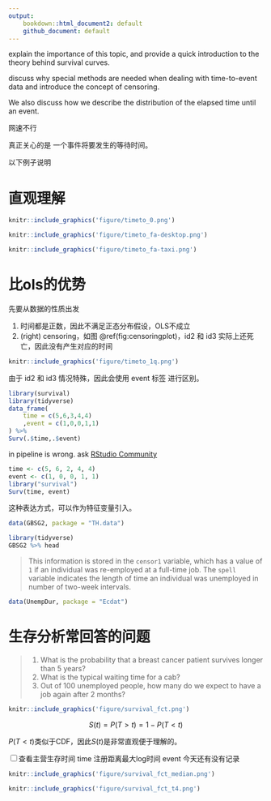 ```yaml
---
output: 
    bookdown::html_document2: default
    github_document: default
---
```


explain the importance of this topic, and provide a quick introduction to the theory behind survival curves. 

discuss why special methods are needed when dealing with time-to-event data and introduce the concept of censoring. 

We also discuss how we describe the distribution of the elapsed time until an event.

网速不行

真正关心的是
一个事件将要发生的等待时间。

以下例子说明

# 直观理解

```r
knitr::include_graphics('figure/timeto_0.png')
```

```r
knitr::include_graphics('figure/timeto_fa-desktop.png')
```

```r
knitr::include_graphics('figure/timeto_fa-taxi.png')
```

# 比ols的优势

先要从数据的性质出发

1. 时间都是正数，因此不满足正态分布假设，OLS不成立
1. (right) censoring，如图 \@ref(fig:censoringplot)，id2 和 id3 实际上还死亡，因此没有产生对应的时间

```r
knitr::include_graphics('figure/timeto_1q.png')
```

由于 id2 和 id3 情况特殊，因此会使用 event 标签 进行区别。

```r
library(survival)
library(tidyverse)
data_frame(
    time = c(5,6,3,4,4)
    ,event = c(1,0,0,1,1)
) %>% 
Surv(.$time,.$event)
```

in pipeline is wrong.
ask [RStudio Community](https://community.rstudio.com/)

```r
time <- c(5, 6, 2, 4, 4) 
event <- c(1, 0, 0, 1, 1)
library("survival") 
Surv(time, event)
```

这种表达方式，可以作为特征变量引入。

```r
data(GBSG2, package = "TH.data")
```

```r
library(tidyverse)
GBSG2 %>% head
```

>
This information is stored in the `censor1` variable, which has a value of `1` if an individual was re-employed at a full-time job. The `spell` variable indicates the length of time an individual was unemployed in number of two-week intervals.

```r
data(UnempDur, package = "Ecdat")
```

# 生存分析常回答的问题

>
1. What is the probability that a breast cancer patient survives longer than 5 years?
1. What is the typical waiting time for a cab?
1. Out of 100 unemployed people, how many do we expect to have a job again after 2 months?

```r
knitr::include_graphics('figure/survival_fct.png')
```

$$S(t) = P (T > t) = 1 - P(T < t)$$

$P(T < t)$类似于CDF，因此$S(t)$是非常直观便于理解的。

<input type="checkbox" id="checkbox1" class="styled">查看主营生存时间
time 注册距离最大log时间
event 今天还有没有记录


```r
knitr::include_graphics('figure/survival_fct_median.png')
```


```r
knitr::include_graphics('figure/survival_fct_t4.png')
```